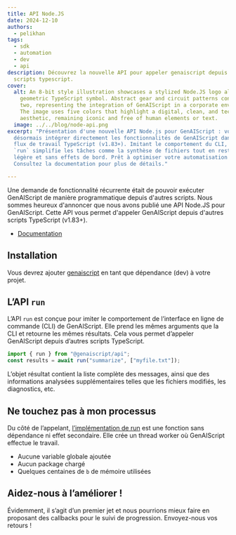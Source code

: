 ```yaml
---
title: API Node.JS
date: 2024-12-10
authors:
  - pelikhan
tags:
  - sdk
  - automation
  - dev
  - api
description: Découvrez la nouvelle API pour appeler genaiscript depuis d'autres
  scripts typescript.
cover:
  alt: An 8-bit style illustration showcases a stylized Node.JS logo alongside a
    geometric TypeScript symbol. Abstract gear and circuit patterns connect the
    two, representing the integration of GenAIScript in a corporate environment.
    The image uses five colors that highlight a digital, clean, and tech-focused
    aesthetic, remaining iconic and free of human elements or text.
  image: ../../blog/node-api.png
excerpt: "Présentation d'une nouvelle API Node.js pour GenAIScript : vous pouvez
  désormais intégrer directement les fonctionnalités de GenAIScript dans vos
  flux de travail TypeScript (v1.83+). Imitant le comportement du CLI, l'API
  `run` simplifie les tâches comme la synthèse de fichiers tout en restant
  légère et sans effets de bord. Prêt à optimiser votre automatisation ?
  Consultez la documentation pour plus de détails."

---
```




<BlogNarration />

Une demande de fonctionnalité récurrente était de pouvoir exécuter GenAIScript de manière programmatique depuis d'autres scripts. Nous sommes heureux d'annoncer que nous avons publié une API Node.JS pour GenAIScript. Cette API vous permet d'appeler GenAIScript depuis d'autres scripts TypeScript (v1.83+).

* [Documentation](https://microsoft.github.io/genaiscript/reference/api/)

## Installation

Vous devrez ajouter [genaiscript](https://www.npmjs.com/package/genaiscript) en tant que dépendance (dev) à votre projet.

<PackageManagers pkg="@genaiscript/api" />

## L’API `run`

L’API `run` est conçue pour imiter le comportement de l’interface en ligne de commande (CLI) de GenAIScript. Elle prend les mêmes arguments que la CLI et retourne les mêmes résultats. Cela vous permet d’appeler GenAIScript depuis d’autres scripts TypeScript.

```js
import { run } from "@genaiscript/api";
const results = await run("summarize", ["myfile.txt"]);
```

L’objet résultat contient la liste complète des messages, ainsi que des informations analysées supplémentaires telles que les fichiers modifiés, les diagnostics, etc.

## Ne touchez pas à mon processus

Du côté de l’appelant, [l’implémentation de run](https://github.com/microsoft/genaiscript/blob/main/packages/cli/src/api.ts) est une fonction sans dépendance ni effet secondaire. Elle crée un thread worker où GenAIScript effectue le travail.

* Aucune variable globale ajoutée
* Aucun package chargé
* Quelques centaines de `b` de mémoire utilisées

## Aidez-nous à l’améliorer !

Évidemment, il s’agit d’un premier jet et nous pourrions mieux faire en proposant des callbacks pour le suivi de progression. Envoyez-nous vos retours !
